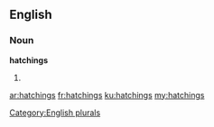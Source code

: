 ==English==

===Noun===
'''hatchings'''

# {{plural of|hatching}}

[[Category:English plurals]]

[[ar:hatchings]]
[[fr:hatchings]]
[[ku:hatchings]]
[[my:hatchings]]